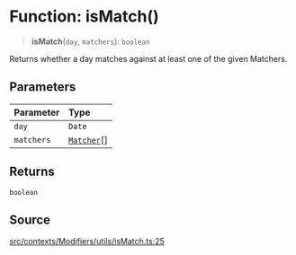 # Function: isMatch()

> **isMatch**(`day`, `matchers`): `boolean`

Returns whether a day matches against at least one of the given Matchers.

## Parameters

| Parameter | Type |
| :------ | :------ |
| `day` | `Date` |
| `matchers` | [`Matcher`](/api/latest/type-aliases/Matcher.mdx)[] |

## Returns

`boolean`

## Source

[src/contexts/Modifiers/utils/isMatch.ts:25](https://github.com/gpbl/react-day-picker/blob/c4157425c/src/contexts/Modifiers/utils/isMatch.ts#L25)
